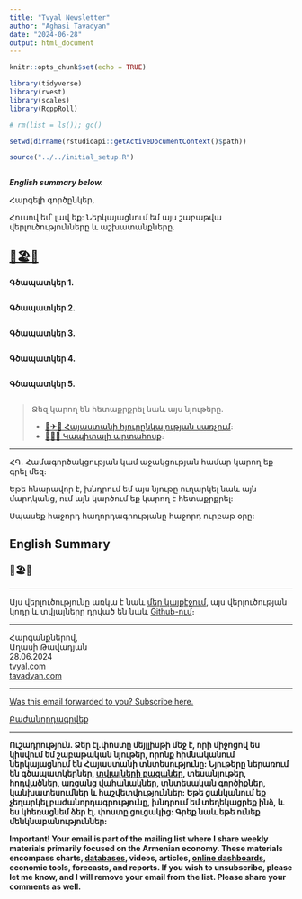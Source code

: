 ```yaml
---
title: "Tvyal Newsletter"
author: "Aghasi Tavadyan"
date: "2024-06-28"
output: html_document
---
```


```r
knitr::opts_chunk$set(echo = TRUE)

library(tidyverse)
library(rvest)
library(scales)
library(RcppRoll)

# rm(list = ls()); gc()

setwd(dirname(rstudioapi::getActiveDocumentContext()$path))

source("../../initial_setup.R")

```

```r




```



***English summary below.***

Հարգելի գործընկեր,

Հուսով եմ՝ լավ եք: 
Ներկայացնում եմ այս շաբաթվա վերլուծությունները և աշխատանքները.

## [🌅🏖🌄 ](https://www.tvyal.com/newsletter/2024/2024_06_28)





**Գծապատկեր 1.**

```r

```





**Գծապատկեր 2.** 

```r

```




**Գծապատկեր 3.**  

```r

```


**Գծապատկեր 4.**

```r

```




**Գծապատկեր 5.**

```r

```



>
> Ձեզ կարող են հետաքրքրել նաև այս նյութերը.
>
> * [💼✈🥶️ Հայաստանի հյուրընկալության սառչում](https://www.tvyal.com/newsletter/2024/2024_04_21)։
> * [💸🔚🏦 Կապիտալի արտահոսք](https://www.tvyal.com/newsletter/2024/2024_03_01)։
>





-----

ՀԳ. Համագործակցության կամ աջակցության համար կարող եք գրել մեզ։

Եթե հնարավոր է, խնդրում եմ այս նյութը ուղարկել նաև այն մարդկանց, ում այն կարծում եք կարող է հետաքրքրել:

Սպասեք հաջորդ հաղորդագրությանը հաջորդ ուրբաթ օրը:     





## English Summary

### 🌅🏖🌄 



---

Այս վերլուծությունը առկա է նաև [մեր կայքէջում](https://www.tvyal.com/newsletter/2024/2024_06_28), այս վերլուծության կոդը և տվյալները դրված են նաև [Github-ում](https://github.com/tavad/tvyal_newsletter)։       

---    

 


Հարգանքներով,            
Աղասի Թավադյան         
28.06.2024          
[tvyal.com](https://www.tvyal.com/)      
[tavadyan.com](https://www.tavadyan.com/)

---

[Was this email forwarded to you? Subscribe here.](https://www.tvyal.com/subscribe)

[Բաժանորդագրվեք](https://www.tvyal.com/subscribe)

       
---              
               


####### **Ուշադրություն. Ձեր էլ.փոստը մեյլլիսթի մեջ է, որի միջոցով ես կիսվում եմ շաբաթական նյութեր, որոնք հիմնականում ներկայացնում են Հայաստանի տնտեսությունը: Նյութերը ներառում են գծապատկերներ, [տվյալների բազաներ](https://github.com/tavad/tvyal_newsletter), տեսանյութեր, հոդվածներ, [առցանց վահանակներ](https://www.tvyal.com/projects), տնտեսական գործիքներ, կանխատեսումներ և հաշվետվություններ: Եթե ցանկանում եք չեղարկել բաժանորդագրությունը, խնդրում եմ տեղեկացրեք ինձ, և ես կհեռացնեմ ձեր էլ. փոստը ցուցակից: Գրեք նաև եթե ունեք մենկնաբանություններ:**

####### **Important! Your email is part of the mailing list where I share weekly materials primarily focused on the Armenian economy. These materials encompass charts, [databases](https://github.com/tavad/tvyal_newsletter), videos, articles, [online dashboards](https://www.tvyal.com/projects), economic tools, forecasts, and reports. If you wish to unsubscribe, please let me know, and I will remove your email from the list. Please share your comments as well․**







